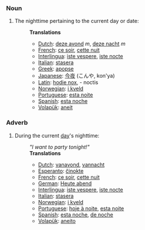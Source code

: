 ===Noun===
#The nighttime pertaining to the current day or date: <p>
#:'''Translations'''
#:*[[Dutch]]: [[deze avond]] ''m'', [[deze nacht]] ''m''
#:*[[French]]: [[ce soir]], [[cette nuit]]
#:*[[Interlingua]]: [[iste vespere]], [[iste nocte]]
#:*[[Italian]]: [[stasera]]
#:*[[Greek]]: [[apopse]]
#:*[[Japanese]]: [[今夜]] (こんや, kon'ya)
#:*[[Latin]]: [[hodie nox]], - noctis
#:*[[Norwegian]]: [[i kveld]]
#:*[[Portuguese]]: [[esta noite]]
#:*[[Spanish]]: [[esta noche]]
#:*[[Volapük]]: [[aneit]]

===Adverb===
#During the current [[day]]'s nighttime: 
#:'' "I want to party tonight!" '' <p>
#:'''Translations'''
#:*[[Dutch]]: [[vanavond]], [[vannacht]]
#:*[[Esperanto]]: [[ĉinokte]]
#:*[[French]]: [[ce soir]], [[cette nuit]]
#:*[[German]]: [[Heute abend]]
#:*[[Interlingua]]: [[iste vespere]], [[iste nocte]]
#:*[[Italian]]: [[stasera]]
#:*[[Norwegian]]: [[i kveld]]
#:*[[Portuguese]]: [[hoje à noite]], [[esta noite]]
#:*[[Spanish]]: [[esta noche]], [[de noche]]
#:*[[Volapük]]: [[aneito]]